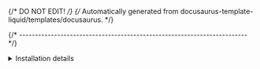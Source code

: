 {/* DO NOT EDIT! */}
{/* Automatically generated from docusaurus-template-liquid/templates/docusaurus. */}

{/* ------------------------------------------------------------------------ */}

<details>
<summary>Installation details</summary>

The above `xpm install` command will do the following:

* identify the {% if isXpackBinary == "true" %}platform specific archive for the {% endif %}desired version
  of {{packageScopedName}}, download it into a cache and unpack
  it into a versioned folder
  in the **user's global xPacks store** (if not already there);
  check the output of the `xpm install` command for the actual
  folder used on your platform;
* create a local symbolic link
  like <code>xpacks/{{packageScopedName}}</code> pointing to the
  versioned folder in the user's global xPacks store
{%- if isXpackBinary == "true" %}
* add links/forwarders into
  the local `xpacks/.bin` folder, referring to the binaries in
  <code>xpacks/{{packageScopedName}}/.content/bin</code>;
{% endif %}
* add <code>{{packageScopedName}}</code> to
  `package.json` as a
  {% if isXpackBinary == "true" %}development {% endif %}dependency; this associates a specific version of the {{longXpackName}} with
  the current project (details below).

:::tip

The install location can be configured using the
`XPACKS_STORE_FOLDER` environment variable; for more details please check the
[xpm folders](https://xpack.github.io/xpm/folders/) page.

:::

</details>

